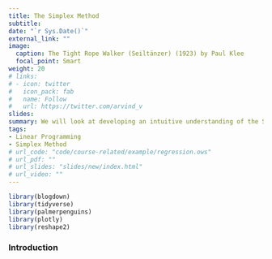```yaml
---
title: The Simplex Method
subtitle: 
date: "`r Sys.Date()`"
external_link: ""
image:
  caption: The Tight Rope Walker (Seiltänzer) (1923) by Paul Klee
  focal_point: Smart
weight: 20
# links:
# - icon: twitter
#   icon_pack: fab
#   name: Follow
#   url: https://twitter.com/arvind_v
slides:
summary: We will look at developing an intuitive understanding of the Simplex Method for Linear Programming.
tags:
- Linear Programming
- Simplex Method
# url_code: "code/course-related/example/regression.ows"
# url_pdf: ""
# url_slides: "slides/new/index.html"
# url_video: ""
---
```



```r
library(blogdown)
library(tidyverse)
library(palmerpenguins)
library(plotly)
library(reshape2)
```


### Introduction


